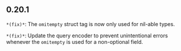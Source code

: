 ## 0.20.1
`*(fix)*`: The `omitempty` struct tag is now only used for nil-able types.

`*(fix)*`: Update the query encoder to prevent unintentional errors whenever the `omitempty` is used for a non-optional field.

